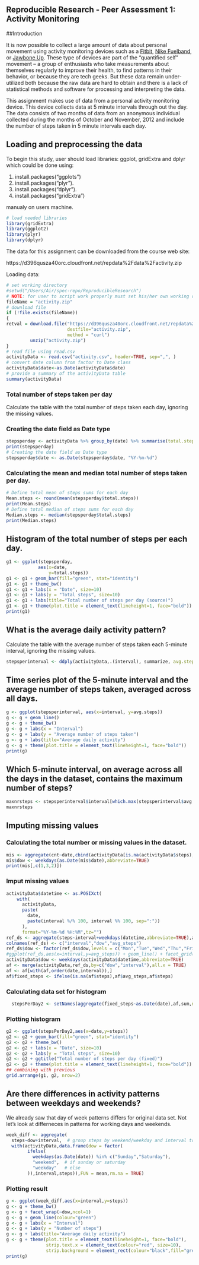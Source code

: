 ## Reproducible Research - Peer Assessment 1: Activity Monitoring

##Introduction

It is now possible to collect a large amount of data about personal movement using activity monitoring devices such as a [Fitbit](http://www.fitbit.com), [Nike
Fuelband](http://www.nike.com/us/en_us/c/nikeplus-fuelband), or
[Jawbone Up](https://jawbone.com/up). These type of devices are part of the “quantified self” movement – a group of enthusiasts who take measurements about themselves regularly to improve their health, to find patterns in their behavior, or because they are tech geeks. But these data remain under-utilized both because the raw data are hard to obtain and there is a lack of statistical methods and software for processing and interpreting the data.

This assignment makes use of data from a personal activity monitoring device. This device collects data at 5 minute intervals through out the day. The data consists of two months of data from an anonymous individual collected during the months of October and November, 2012 and include the number of steps taken in 5 minute intervals each day.

## Loading and preprocessing the data

To begin this study, user should load libraries: ggplot, gridExtra and dplyr 
which could be done using:

1. install.packages("ggplots")
2. install.packages("plyr"). 
3. install.packages("dplyr"). 
4. install.packages("gridExtra")

manualy on users machine.

```r
# load needed libraries
library(gridExtra)
library(ggplot2)
library(plyr)
library(dplyr)

```

The data for this assignment can be downloaded from the course web site:

https://d396qusza40orc.cloudfront.net/repdata%2Fdata%2Factivity.zip

Loading data:

```r
# set working directory
#setwd("/Users/Air/spec-repo/ReproducibleResearch")
# NOTE: for user to script work properly must set his/her own working directory 
fileName = "activity.zip"
# download file
if (!file.exists(fileName)) 
{
retval = download.file("https://d396qusza40orc.cloudfront.net/repdata%2Fdata%2Factivity.zip",
                       destfile="activity.zip",
                       method = "curl")
         unzip("activity.zip")
}
# read file using read.csv
activityData <- read.csv("activity.csv", header=TRUE, sep=",", )
# convert date column from factor to Date class
activityData$date<-as.Date(activityData$date)
# provide a summary of the activityData table
summary(activityData)
```

### Total number of steps taken per day

Calculate the table with the total number of steps taken each day, ignoring the missing values. 

### Creating the date field as Date type

```r
stepsperday <- activityData %>% group_by(date) %>% summarise(total.steps = sum(steps, na.rm = T))
print(stepsperday)
# Creating the date field as Date type
stepsperday$date <- as.Date(stepsperday$date, "%Y-%m-%d")
```

### Calculating the mean and median total number of steps taken per day.  

```r
# Define total mean of steps sums for each day
Mean.steps <- round(mean(stepsperday$total.steps))
print(Mean.steps)
# Define total median of steps sums for each day
Median.steps <- median(stepsperday$total.steps)
print(Median.steps)
```

## Histogram of the total number of steps per each day.  

```r
g1 <- ggplot(stepsperday, 
            aes(x=date, 
                y=total.steps))
g1 <- g1 + geom_bar(fill="green", stat="identity")
g1 <- g1 + theme_bw()
g1 <- g1 + labs(x = "Date", size=10) 
g1 <- g1 + labs(y = "Total steps", size=10) 
g1 <- g1 + labs(title="Total number of steps per day (source)")
g1 <- g1 + theme(plot.title = element_text(lineheight=1, face="bold"))
print(g1)
```

## What is the average daily activity pattern?
Calculate the table with the average number of steps taken each 5-minute interval, ignoring the missing values.  
```r
stepsperinterval <- ddply(activityData,.(interval), summarize, avg.steps=mean(steps, na.rm=TRUE))
```

## Time series plot of the 5-minute interval and the average number of steps taken, averaged across all days.

```r
g <- ggplot(stepsperinterval, aes(x=interval, y=avg.steps))
g <- g + geom_line()
g <- g + theme_bw()
g <- g + labs(x = "Interval") 
g <- g + labs(y = "Average number of steps taken") 
g <- g + labs(title="Average daily activity")
g <- g + theme(plot.title = element_text(lineheight=1, face="bold"))
print(g)
```

## Which 5-minute interval, on average across all the days in the dataset, contains the maximum number of steps?

```r
maxnrsteps <- stepsperinterval$interval[which.max(stepsperinterval$avg.steps)]
maxnrsteps
```

## Imputing missing values

### Calculating the total number or missing values in the dataset.  
```r
mis <- aggregate(cnt~date,cbind(activityData[is.na(activityData$steps),],cnt=c(1)),sum,na.rm = FALSE)
mis$dow <- weekdays(as.Date(mis$date),abbreviate=TRUE)
print(mis[,c(1,3,2)])
```

### Imput missing values

```r
activityData$datetime <- as.POSIXct(
    with(
      activityData,
      paste(
        date,
        paste(interval %/% 100, interval %% 100, sep=":"))
      ),
      format="%Y-%m-%d %H:%M",tz="")
ref_ds <- aggregate(steps~interval+weekdays(datetime,abbreviate=TRUE),activityData,FUN=mean,na.rm=TRUE)
colnames(ref_ds) <- c("interval","dow","avg_steps")
ref_ds$dow <- factor(ref_ds$dow,levels = c("Mon","Tue","Wed","Thu","Fri","Sat","Sun"))
#ggplot(ref_ds,aes(x=interval,y=avg_steps)) + geom_line() + facet_grid("dow ~ .")
activityData$dow <- weekdays(activityData$datetime,abbreviate=TRUE)
af <- merge(activityData,ref_ds,by=c("dow","interval"),all.x = TRUE)
af <- af[with(af,order(date,interval)),]
af$fixed_steps <- ifelse(is.na(af$steps),af$avg_steps,af$steps)
```

### Calculating data set for histogram

```r
  stepsPerDay2 <- setNames(aggregate(fixed_steps~as.Date(date),af,sum,na.rm = TRUE),c("date","steps"))
```

### Plotting histogram

```r
g2 <- ggplot(stepsPerDay2,aes(x=date,y=steps))
g2 <- g2 + geom_bar(fill="green", stat="identity") 
g2 <- g2 + theme_bw()
g2 <- g2 + labs(x = "Date", size=10) 
g2 <- g2 + labs(y = "Total steps", size=10) 
g2 <- g2 + ggtitle("Total number of steps per day (fixed)")
g2 <- g2 + theme(plot.title = element_text(lineheight=1, face="bold"))
## combining with previous
grid.arrange(g1, g2, nrow=2)
```

## Are there differences in activity patterns between weekdays and weekends?

We already saw that day of week patterns differs for original data set. Not let’s look at differneces in patterns for working days and weekends.

```r
week_diff <- aggregate(
  steps~dow+interval,  # group steps by weekend/weekday and interval to find average steps 
  with(activityData,data.frame(dow = factor(
        ifelse(
          weekdays(as.Date(date)) %in% c("Sunday","Saturday"),
          "weekend",  # if sunday or saturday
          "weekday"   # else
        )),interval,steps)),FUN = mean,rm.na = TRUE)
```

### Plotting result
 
```r
g <- ggplot(week_diff,aes(x=interval,y=steps)) 
g <- g + theme_bw()
g <- g + facet_wrap(~dow,ncol=1)
g <- g + geom_line(colour="green")
g <- g + labs(x = "Interval") 
g <- g + labs(y = "Number of steps") 
g <- g + labs(title="Average daily activity")
g <- g + theme(plot.title = element_text(lineheight=1, face="bold"),
               strip.text.x = element_text(colour="red", size=10),
               strip.background = element_rect(colour="black",fill="green"))
print(g)
```
